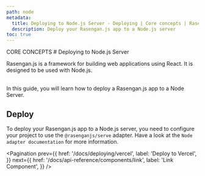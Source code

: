 ```yaml
---
path: node
metadata:
  title: Deploying to Node.js Server - Deploying | Core concepts | Rasengan.js
  description: Deploy your Rasengan.js app to a Node.js server
toc: true
---
```



<span className="text-[12px] font-mono-regular text-foreground/60">
  CORE CONCEPTS
</span>
# Deploying to Node.js Server

Rasengan.js is a framework for building web applications using React. It is designed to be used with Node.js.

<br />
In this guide, you will learn how to deploy a Rasengan.js app to a Node Server.

## Deploy 

To deploy your Rasengan.js app to a Node.js server, you need to configure your project to use the `@rasenganjs/serve` adapter.
Have a look at the <Link to="/packages/serve">`Node adapter documentation`</Link> for more information.


<Pagination 
  prev={{
    href: '/docs/deploying/vercel',
    label: 'Deploy to Vercel',
  }}
  next={{
    href: '/docs/api-reference/components/link',
    label: 'Link Component',
  }}
/>